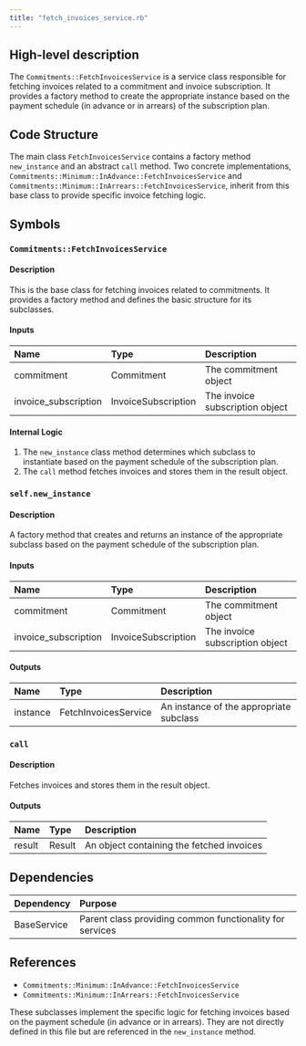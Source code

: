 ```yaml
---
title: "fetch_invoices_service.rb"
---
```


## High-level description
The `Commitments::FetchInvoicesService` is a service class responsible for fetching invoices related to a commitment and invoice subscription. It provides a factory method to create the appropriate instance based on the payment schedule (in advance or in arrears) of the subscription plan.

## Code Structure
The main class `FetchInvoicesService` contains a factory method `new_instance` and an abstract `call` method. Two concrete implementations, `Commitments::Minimum::InAdvance::FetchInvoicesService` and `Commitments::Minimum::InArrears::FetchInvoicesService`, inherit from this base class to provide specific invoice fetching logic.

## Symbols

### `Commitments::FetchInvoicesService`
#### Description
This is the base class for fetching invoices related to commitments. It provides a factory method and defines the basic structure for its subclasses.

#### Inputs
| Name | Type | Description |
|:-----|:-----|:------------|
| commitment | Commitment | The commitment object |
| invoice_subscription | InvoiceSubscription | The invoice subscription object |

#### Internal Logic
1. The `new_instance` class method determines which subclass to instantiate based on the payment schedule of the subscription plan.
2. The `call` method fetches invoices and stores them in the result object.

### `self.new_instance`
#### Description
A factory method that creates and returns an instance of the appropriate subclass based on the payment schedule of the subscription plan.

#### Inputs
| Name | Type | Description |
|:-----|:-----|:------------|
| commitment | Commitment | The commitment object |
| invoice_subscription | InvoiceSubscription | The invoice subscription object |

#### Outputs
| Name | Type | Description |
|:-----|:-----|:------------|
| instance | FetchInvoicesService | An instance of the appropriate subclass |

### `call`
#### Description
Fetches invoices and stores them in the result object.

#### Outputs
| Name | Type | Description |
|:-----|:-----|:------------|
| result | Result | An object containing the fetched invoices |

## Dependencies
| Dependency | Purpose |
|:-----------|:--------|
| BaseService | Parent class providing common functionality for services |

## References
- `Commitments::Minimum::InAdvance::FetchInvoicesService`
- `Commitments::Minimum::InArrears::FetchInvoicesService`

These subclasses implement the specific logic for fetching invoices based on the payment schedule (in advance or in arrears). They are not directly defined in this file but are referenced in the `new_instance` method.
